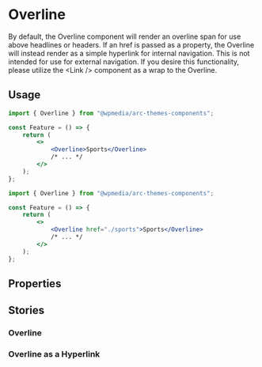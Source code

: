 

<Meta of={IndexStories} />

# Overline

By default, the Overline component will render an overline span for use above headlines or headers. If an href is passed as a property, the Overline will instead render as a simple hyperlink for internal navigation. This is not intended for use for external navigation. If you desire this functionality, please utilize the \<Link /> component as a wrap to the Overline.

## Usage

```jsx
import { Overline } from "@wpmedia/arc-themes-components";

const Feature = () => {
	return (
		<>
			<Overline>Sports</Overline>
			/* ... */
		</>
	);
};
```

```jsx
import { Overline } from "@wpmedia/arc-themes-components";

const Feature = () => {
	return (
		<>
			<Overline href="./sports">Sports</Overline>
			/* ... */
		</>
	);
};
```

## Properties

<Controls />

## Stories

### Overline

<Story of={IndexStories.DefaultOverline} />

### Overline as a Hyperlink

<Story of={IndexStories.OverlineHyperlink} />
